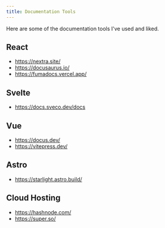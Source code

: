 ```yaml
---
title: Documentation Tools
---
```


Here are some of the documentation tools I've used and liked.

## React

- https://nextra.site/
- https://docusaurus.io/
- https://fumadocs.vercel.app/

## Svelte

- https://docs.sveco.dev/docs

## Vue

- https://docus.dev/
- https://vitepress.dev/

## Astro

- https://starlight.astro.build/

## Cloud Hosting

- https://hashnode.com/
- https://super.so/
